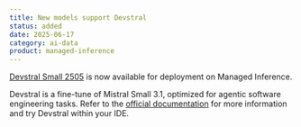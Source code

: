 ```yaml
---
title: New models support Devstral
status: added
date: 2025-06-17
category: ai-data
product: managed-inference
---
```


[Devstral Small 2505](https://www.scaleway.com/en/docs/managed-inference/reference-content/model-catalog/#devstral-small-2505) is now available for deployment on Managed Inference.

Devstral is a fine-tune of Mistral Small 3.1, optimized for agentic software engineering tasks. Refer to the [official documentation](/generative-apis/reference-content/integrating-generative-apis-with-popular-tools/) for more information and try Devstral within your IDE.
